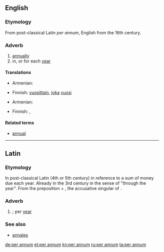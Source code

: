 ==English==

===Etymology===
From post-classical Latin ''per annum'', English from the 16th century.

===Adverb===
{{en-adv|head=[[per]] [[annum]]|-}}

# [[annually]]
# in, or for each [[year]]

====Translations====
{{trans-top|annually}}
* Armenian: {{t-|hy|տարեկան|tr=tarekan}}
{{trans-mid}}
* Finnish: [[vuosittain]], [[joka]] [[vuosi]]
{{trans-bottom}}

{{trans-top|in, or for each year}}
* Armenian: {{t-|hy|տարեկան|tr=tarekan}}
{{trans-mid}}
* Finnish: {{t-|fi|vuosittain}}, {{t+|fi|vuosi|alt=vuodessa}}
{{trans-bottom}}

====Related terms====
* [[annual]]

----

==Latin==

===Etymology===
In post-classical Latin (4th or 5th century) in reference to a sum of money due each year.
Already in the 3rd century in the sense of "through the year". From the preposition {{term|per||lang=la|during}} + {{term|annum||lang=la}}, the accusative singular of {{term|annus||lang=la|year}}.

===Adverb===
{{head|la|adverb}}

# {{l|en|per annum}}; per [[year]]

===See also===
* [[annales]]

[[de:per annum]]
[[et:per annum]]
[[kn:per annum]]
[[ru:per annum]]
[[ta:per annum]]